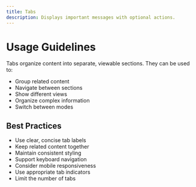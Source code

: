 ```yaml
---
title: Tabs
description: Displays important messages with optional actions.
---
```


# Usage Guidelines

Tabs organize content into separate, viewable sections. They can be used to:
- Group related content
- Navigate between sections
- Show different views
- Organize complex information
- Switch between modes

## Best Practices
- Use clear, concise tab labels
- Keep related content together
- Maintain consistent styling
- Support keyboard navigation
- Consider mobile responsiveness
- Use appropriate tab indicators
- Limit the number of tabs 